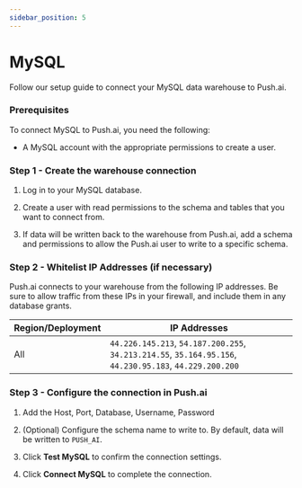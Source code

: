 ```yaml
---
sidebar_position: 5
---
```

# MySQL 

Follow our setup guide to connect your MySQL data warehouse to Push.ai.

### Prerequisites

To connect MySQL to Push.ai, you need the following:

- A MySQL account with the appropriate permissions to create a user.

### Step 1 - Create the warehouse connection

1. Log in to your MySQL database.

2. Create a user with read permissions to the schema and tables that you want to connect from. 

3. If data will be written back to the warehouse from Push.ai, add a schema and permissions to allow the Push.ai user to write to a specific schema.

### Step 2 - Whitelist IP Addresses (if necessary)

Push.ai connects to your warehouse from the following IP addresses. Be sure to allow traffic from these IPs in your firewall, and include them in any database grants.


| Region/Deployment | IP Addresses                                                                                                                    |
|-------------------|---------------------------------------------------------------------------------------------------------------------------------|
| All               | ```44.226.145.213```, ```54.187.200.255```, ```34.213.214.55```, ```35.164.95.156```, ```44.230.95.183```, ```44.229.200.200``` |


### Step 3 - Configure the connection in Push.ai

1. Add the Host, Port, Database, Username, Password

2. (Optional) Configure the schema name to write to. By default, data will be written to ```PUSH_AI```.

3. Click **Test MySQL** to confirm the connection settings.

4. Click **Connect MySQL** to complete the connection.



